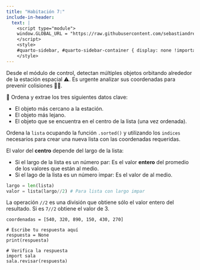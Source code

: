 ```yaml
---
title: "Habitación 7:"
include-in-header:
  text: |
    <script type="module">
    window.GLOBAL_URL = "https://raw.githubusercontent.com/sebastiandres/pyschool_2025/refs/heads/main/quarto/rooms/sala_07.py";
    </script>
    <style>
    #quarto-sidebar, #quarto-sidebar-container { display: none !important; }
    </style>
---
```


Desde el módulo de control, detectan múltiples objetos orbitando alrededor de la estación espacial ⚠️. Es urgente
analizar sus coordenadas para prevenir colisiones 🌌💥.

🚀 Ordena y extrae los tres siguientes datos clave:

- El objeto más cercano a la estación.
- El objeto más lejano.
- El objeto que se encuentra en el centro de la lista (una vez ordenada).

<div class="alert alert-info">
Ordena la `lista` ocupando la función `.sorted()` y utilizando los `indices` necesarios para crear una nueva
lista con las coordenadas requeridas.
</div>

::: {.callout-tip title="Pista" collapse="true"}
El valor del **centro** depende del largo de la lista:

- Si el largo de la lista es un número par: Es el valor **entero** del promedio de los valores que están al medio.
- Si el lago de la lista es un número impar: Es el valor de al medio.

```python
largo = len(lista)
valor = lista(largo//2) # Para lista con largo impar
```
La operación `//2` es una división que obtiene sólo el valor entero del resultado. Si es `7//2` obtiene el valor de 3.

:::

```pyodide-python
coordenadas = [540, 320, 890, 150, 430, 270]

# Escribe tu respuesta aquí
respuesta = None
print(respuesta)

# Verifica la respuesta
import sala
sala.revisar(respuesta)
```